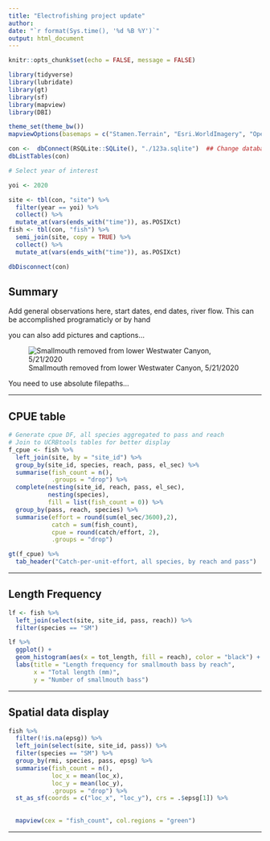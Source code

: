 ```yaml
---
title: "Electrofishing project update"
author: 
date: "`r format(Sys.time(), '%d %B %Y')`"
output: html_document
---
```



```r
knitr::opts_chunk$set(echo = FALSE, message = FALSE)

library(tidyverse)
library(lubridate)
library(gt)
library(sf)
library(mapview)
library(DBI)

theme_set(theme_bw())
mapviewOptions(basemaps = c("Stamen.Terrain", "Esri.WorldImagery", "OpenTopoMap"))

```

```r
con <-  dbConnect(RSQLite::SQLite(), "./123a.sqlite")  ## Change database name!!!
dbListTables(con)
```


```r
# Select year of interest

yoi <- 2020

```

```r
site <- tbl(con, "site") %>%
  filter(year == yoi) %>% 
  collect() %>% 
  mutate_at(vars(ends_with("time")), as.POSIXct)
fish <- tbl(con, "fish") %>%
  semi_join(site, copy = TRUE) %>% 
  collect() %>% 
  mutate_at(vars(ends_with("time")), as.POSIXct)

dbDisconnect(con)
```

## Summary

Add general observations here, start dates, end dates, river flow.  This can be accomplished programaticly or by hand

you can also add pictures and captions...

![Smallmouth removed from lower Westwater Canyon, 5/21/2020](c:/Users/cmichaud/proj_mgt/proj/proj_123d/asset/IMG_1249.JPG)

You need to use absolute filepaths...

___

## CPUE table

```r
# Generate cpue DF, all species aggregated to pass and reach
# Join to UCRBtools tables for better display
f_cpue <- fish %>% 
  left_join(site, by = "site_id") %>% 
  group_by(site_id, species, reach, pass, el_sec) %>% 
  summarise(fish_count = n(),
            .groups = "drop") %>% 
  complete(nesting(site_id, reach, pass, el_sec),
           nesting(species),
           fill = list(fish_count = 0)) %>% 
  group_by(pass, reach, species) %>% 
  summarise(effort = round(sum(el_sec/3600),2),
            catch = sum(fish_count),
            cpue = round(catch/effort, 2),
            .groups = "drop")

gt(f_cpue) %>% 
  tab_header("Catch-per-unit-effort, all species, by reach and pass")

```

___

## Length Frequency 
```r
lf <- fish %>% 
  left_join(select(site, site_id, pass, reach)) %>% 
  filter(species == "SM") 

lf %>% 
  ggplot() +
  geom_histogram(aes(x = tot_length, fill = reach), color = "black") +
  labs(title = "Length frequency for smallmouth bass by reach",
       x = "Total length (mm)",
       y = "Number of smallmouth bass")


```

___

## Spatial data display

```r
fish %>% 
  filter(!is.na(epsg)) %>% 
  left_join(select(site, site_id, pass)) %>% 
  filter(species == "SM") %>% 
  group_by(rmi, species, pass, epsg) %>% 
  summarise(fish_count = n(),
            loc_x = mean(loc_x),
            loc_y = mean(loc_y),
            .groups = "drop") %>% 
  st_as_sf(coords = c("loc_x", "loc_y"), crs = .$epsg[1]) %>% 
  
  
  mapview(cex = "fish_count", col.regions = "green")

```

___


